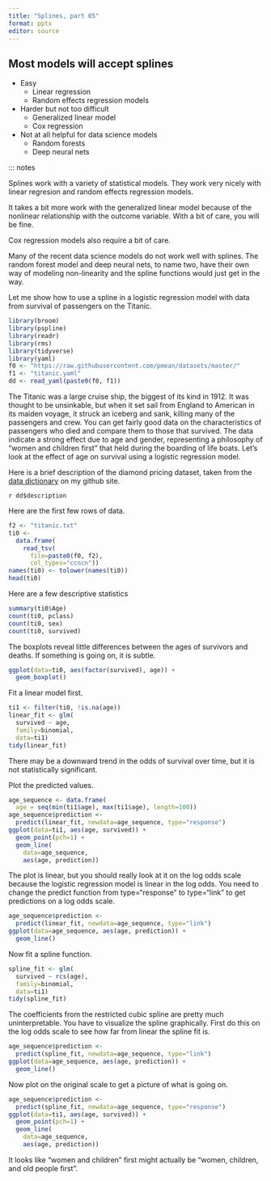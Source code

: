 ```yaml
---
title: "Splines, part 05"
format: pptx
editor: source
---
```


## Most models will accept splines

-   Easy
    -   Linear regression
    -   Random effects regression models
-   Harder but not too difficult
    -   Generalized linear model
    -   Cox regression
-   Not at all helpful for data science models
    -   Random forests
    -   Deep neural nets

::: notes

Splines work with a variety of statistical models. They work very nicely with linear regresion and random effects regression models.

It takes a bit more work with the generalized linear model because of the nonlinear relationship with the outcome variable. With a bit of care, you will be fine.

Cox regression models also require a bit of care.

Many of the recent data science models do not work well with splines. The random forest model and deep neural nets, to name two, have their own way of modeling non-linearity and the spline functions would just get in the way.

Let me show how to use a spline in a logistic regression model with data from survival of passengers on the Titanic.

<!---more--->

```r
library(broom)
library(pspline)
library(readr)
library(rms)
library(tidyverse)
library(yaml)
f0 <- "https://raw.githubusercontent.com/pmean/datasets/master/"
f1 <- "titanic.yaml"
dd <- read_yaml(paste0(f0, f1))
```

The Titanic was a large cruise ship, the biggest of its kind in 1912. It was thought to be unsinkable, but when it set sail from England to American in its maiden voyage, it struck an iceberg and sank, killing many of the passengers and crew. You can get fairly good data on the characteristics of passengers who died and compare them to those that survived. The data indicate a strong effect due to age and gender, representing a philosophy of "women and children first" that held during the boarding of life boats. Let's look at the effect of age on survival using a logistic regression model.

Here is a brief description of the diamond pricing dataset, taken from the [data dictionary][sim3] on my github site.

`r dd$description`

[sim3]: https://raw.githubusercontent.com/pmean/datasets/master/titanic-data-dictionary.yaml

Here are the first few rows of data.

```r
f2 <- "titanic.txt"
ti0 <- 
  data.frame(
    read_tsv(
      file=paste0(f0, f2),
      col_types="ccncn"))
names(ti0) <- tolower(names(ti0))
head(ti0)
```

Here are a few descriptive statistics

```r
summary(ti0$Age)
count(ti0, pclass)
count(ti0, sex)
count(ti0, survived)
```

The boxplots reveal little differences between the ages of survivors and deaths. If something is going on, it is subtle.

```r
ggplot(data=ti0, aes(factor(survived), age)) + 
  geom_boxplot()
```

Fit a linear model first.

```r
ti1 <- filter(ti0, !is.na(age))
linear_fit <- glm(
  survived ~ age,
  family=binomial,
  data=ti1)
tidy(linear_fit)
```

There may be a downward trend in the odds of survival over time, but it is not statistically significant.

Plot the predicted values.

```r
age_sequence <- data.frame(
  age = seq(min(ti1$age), max(ti1$age), length=100))
age_sequence$prediction <- 
  predict(linear_fit, newdata=age_sequence, type="response")
ggplot(data=ti1, aes(age, survived)) +
  geom_point(pch=1) +
  geom_line(
    data=age_sequence,
    aes(age, prediction))
```

The plot is linear, but you should really look at it on the log odds scale because the logistic regression model is linear in the log odds. You need to change the predict function from type="response" to type="link" to get predictions on a log odds scale.

```r
age_sequence$prediction <- 
  predict(linear_fit, newdata=age_sequence, type="link")
ggplot(data=age_sequence, aes(age, prediction)) +
  geom_line()
```

Now fit a spline function.

```r
spline_fit <- glm(
  survived ~ rcs(age),
  family=binomial,
  data=ti1)
tidy(spline_fit)
```

The coefficients from the restricted cubic spline are pretty much uninterpretable. You have to visualize the spline graphically. First do this on the log odds scale to see how far from linear the spline fit is.

```r
age_sequence$prediction <- 
  predict(spline_fit, newdata=age_sequence, type="link")
ggplot(data=age_sequence, aes(age, prediction)) +
  geom_line()
```

Now plot on the original scale to get a picture of what is going on.

```r
age_sequence$prediction <- 
  predict(spline_fit, newdata=age_sequence, type="response")
ggplot(data=ti1, aes(age, survived)) +
  geom_point(pch=1) +
  geom_line(
    data=age_sequence,
    aes(age, prediction))
```

It looks like "women and children" first might actually be "women, children, and old people first".
